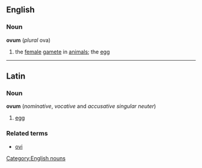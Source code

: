 ==English==
===Noun===
'''ovum'''  (''plural'' ova)
#the [[female]] [[gamete]] in [[animal]]s; the [[egg]]
[[Category:English nouns]]

----

==Latin==
===Noun===
'''ovum'''  (''nominative'', ''vocative'' and ''accusative'' ''singular'' ''neuter'')
# [[egg]]
===Related terms===
*[[ovi]]